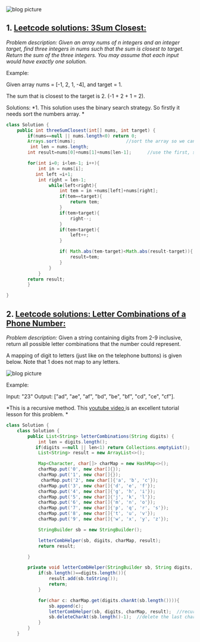 

<div className={styles["Welcome"]}>

<div className={styles["img-responsive"]}>
  <img src="../../images/blog-1.jpg" className={styles["img-responsive"]} alt="blog picture" />
</div>

## 1. <a href = "https://leetcode.com/problems/3sum-closest/"> Leetcode solutions: 3Sum Closest: </a>

*Problem description:*
*Given an array nums of n integers and an integer target, find three integers in nums such that the sum is closest to target. Return the sum of the three integers. You may assume that each input would have exactly one solution.*

Example:

Given array nums = [-1, 2, 1, -4], and target = 1.

The sum that is closest to the target is 2. (-1 + 2 + 1 = 2).


Solutions:
*1. This solution uses the binary search strategy. So firstly it needs sort the numbers array. *

```java
class Solution {
    public int threeSumClosest(int[] nums, int target) {
        if(nums==null || nums.length<0) return 0;
        Arrays.sort(nums);                   //sort the array so we can use the quick search
         int len = nums.length;
        int result=nums[0]+nums[1]+nums[len-1];      //use the first, second, and the last numbers as the initial potential result.

        for(int i=0; i<len-1; i++){
            int in = nums[i];
           int left =i+1;
            int right = len-1;
                while(left<right){
                    int tem = in +nums[left]+nums[right];
                    if(tem==target){
                        return tem;
                    }
                    if(tem>target){
                        right--;
                    }
                    if(tem<target){
                        left++;
                    }

                    if( Math.abs(tem-target)<Math.abs(result-target)){
                        result=tem;
                    }
                }
            }
        return result;
        }

}
```
## 2. <a href = "https://leetcode.com/problems/letter-combinations-of-a-phone-number/"> Leetcode solutions: Letter Combinations of a Phone Number: </a>
*Problem description:*
Given a string containing digits from 2-9 inclusive, return all possible letter combinations that the number could represent.

A mapping of digit to letters (just like on the telephone buttons) is given below. Note that 1 does not map to any letters.

<div className={styles["img-responsive"]}>
  <img src="../../images/200px-Telephone-keypad2.svg.png" className={styles["img-responsive"]} alt="blog picture" />
</div>


Example:

Input: "23"
Output: ["ad", "ae", "af", "bd", "be", "bf", "cd", "ce", "cf"].

*This is a recursive method.  This <a href= "https://www.youtube.com/watch?v=h6FmiyYDjmk">youtube video </a>is an excellent tutorial lesson for this problem. *

  ```java
  class Solution {
      class Solution {
          public List<String> letterCombinations(String digits) {
              int len = digits.length();
             if(digits ==null || len<1) return Collections.emptyList();
              List<String> result = new ArrayList<>();

              Map<Character, char[]> charMap = new HashMap<>();
              charMap.put('0', new char[]{});
              charMap.put('1', new char[]{});
               charMap.put('2', new char[]{'a', 'b', 'c'});
              charMap.put('3', new char[]{'d', 'e', 'f'});
              charMap.put('4', new char[]{'g', 'h', 'i'});
              charMap.put('5', new char[]{'j', 'k', 'l'});
              charMap.put('6', new char[]{'m', 'n', 'o'});
              charMap.put('7', new char[]{'p', 'q', 'r', 's'});
              charMap.put('8', new char[]{'t', 'u', 'v'});
              charMap.put('9', new char[]{'w', 'x', 'y', 'z'});

              StringBuilder sb = new StringBuilder();

              letterCombHelper(sb, digits, charMap, result);
              return result;

          }

          private void letterCombHelper(StringBuilder sb, String digits, Map<Character, char[]> charMap, List<String> result){
              if(sb.length()==digits.length()){
                  result.add(sb.toString());
                  return;
              }

              for(char c: charMap.get(digits.charAt(sb.length()))){
                  sb.append(c);
                  letterCombHelper(sb, digits, charMap, result);  //recursively calls with the sb
                  sb.deleteCharAt(sb.length()-1);  //delete the last char
              }
          }
      }
  ```

 </div>